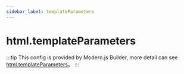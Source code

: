 ```yaml
---
sidebar_label: templateParameters
---
```


# html.templateParameters

:::tip
This config is provided by Modern.js Builder, more detail can see [html.templateParameters](https://modernjs.dev/builder/en/api/config-html.html#htmltemplateparameters)。
:::


<Main />

